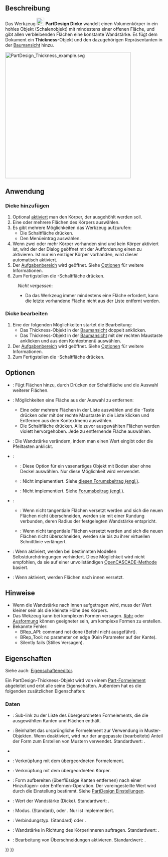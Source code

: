 <languages/>

{{Docnav/de
|[[PartDesign_Draft/de|Formschräge]]
|[[PartDesign_Mirrored/de|Spiegeln]]
|[[PartDesign_Workbench/de|PartDesign]]
|IconL=PartDesign_Draft.svg
|IconR=PartDesign_Mirrored.svg
|IconC=Workbench_PartDesign.svg
}}

{{GuiCommand/de
|Name=PartDesign Thickness
|Name/de=PartDesign Dicke
|MenuLocation=Part Design → Modifikationen → Dicke
|Workbenches=[[PartDesign Workbench/de|PartDesign]]
|Version=0.17
|SeeAlso=[[Part_Thickness/de|Part Dicke]]
}}

<span id="Description"></span>
==Beschreibung==

Das Werkzeug  [[Image:PartDesign_Thickness.svg|24px]] '''PartDesign Dicke''' wandelt einen Volumenkörper in ein hohles Objekt (Schalenobjekt) mit mindestens einer offenen Fläche, und gibt allen verbleibenden Flächen eine konstante Wandstärke. Es fügt dem Dokument ein '''Thickness'''-Objekt und den dazugehörigen Repräsentanten in der [[Tree_view/de|Baumansicht]] hinzu.

[[File:PartDesign_Thickness_example.svg|400px]]
{{Caption|Ausgangsvolumenkörper (A) →  Volumenkörper mit der ausgewählten Fläche, die geöffnet werden soll (B) →  Das resultierende hohle Objekt (C)}}

<span id="Usage"></span>
==Anwendung==

<span id="Add_a_thickness"></span>
=== Dicke hinzufügen ===

# Optional [[PartDesign_Body/de#Aktiver_Status|aktiviert]] man den Körper, der ausgehöhlt werden soll.
# Eine oder mehrere Flächen des Körpers auswählen. 
# Es gibt mehrere Möglichkeiten das Werkzeug aufzurufen:
#* Die Schaltfläche {{Button|[[Image:PartDesign_Thickness.svg|16px]] [[PartDesign_Thickness/de|Dicke]]}} drücken.
#* Den Menüeintrag {{MenuCommand|Part Design → Modifikationen → [[Image:PartDesign_Thickness.svg|16px]] Dicke}} auswählen.
# Wenn zwei oder mehr Körper vorhanden sind und kein Körper aktiviert ist, wird der der Dialog {{MenuCommand|Active Body Required}} geöffnet mit der Aufforderung einen zu aktivieren. Ist nur ein einziger Körper vorhanden, wird dieser automatisch aktiviert.
# Der  [[Task_panel/de|Aufgabenbereich]] {{MenuCommand|Parameter der Wandstärke}} wird geöffnet. Siehe [[#Optionen|Optionen]] für weitere Informationen.
# Zum Fertigstellen die {{Button|OK}}-Schaltfläche drücken.


:''Nicht vergessen'':
:* Da das Werkzeug immer mindestens eine Fläche erfordert, kann die letzte vorhandene Fläche nicht aus der Liste entfernt werden.

<span id="Edit_a_thickness"></span>
=== Dicke bearbeiten ===

# Eine der folgenden Möglichkeiten startet die Bearbeitung:
#* Das Thickness-Objekt in der [[Tree_view/de|Baumansicht]] doppelt anklicken.
#* Das Thickness-Objekt in der [[Tree_view/de|Baumansicht]] mit der rechten Maustaste anklicken und {{MenuCommand|Thickness bearbeiten}} aus dem Kontextmenü auswählen.
# Der [[Task_panel/de|Aufgabenbereich]] {{MenuCommand|Parameter der Wandstärke}} wird geöffnet. Siehe [[#Optionen|Optionen]] für weitere Informationen.
# Zum Fertigstellen die {{Button|OK}}-Schaltfläche drücken.

<span id="Options"></span>
==Optionen==

* {{MenuCommand|Fläche hinzufügen}}: Fügt Flächen hinzu, durch Drücken der Schaltfläche {{Button|Fläche hinzufügen}} und die Auswahl weiterer Flächen. 
* {{MenuCommand|Fläche entfernen}}: Möglichkeiten eine Fläche aus der Auswahl zu entfernen:
** Eine oder mehrere Flächen in der Liste auswählen und die {{KEY|Del}}-Taste drücken oder mit der rechte Maustaste in die Liste klicken und Entfernen aus dem Kontextmenü auswählen.
** Die Schaltfläche {{Button|Fläche entfernen}} drücken. Alle zuvor ausgewählten Flächen werden violett hervorgehoben. Jede zu entfernende Fläche auswählen.
* {{MenuCommand|Dicke}}: Die Wandstärke verändern, indem man einen Wert eingibt oder die Pfeiltasten anklickt.
* {{MenuCommand|Modus}}:
** {{MenuCommand|Oberfläche}}:  Diese Option für ein vasenartiges Objekt mit Boden aber ohne Deckel auswählen. Nur diese Möglichkeit wird verwendet.
** {{MenuCommand|Rohr}}: Nicht implementiert. Siehe [https://forum.freecadweb.org/viewtopic.php?p=484495#p484495 diesen Forumsbeitrag (engl.)].
** {{MenuCommand|Recto Verso}}: Nicht implementiert. Siehe  [https://forum.freecadweb.org/viewtopic.php?p=484495#p484495diesen Forumsbeitrag (engl.)].
* {{MenuCommand|Verbindungstyp}}:
** {{MenuCommand|Kreisbogen}}: Wenn nicht tangentiale Flächen versetzt werden und sich die neuen Flächen nicht überschneiden, werden sie mit einer Rundung verbunden, deren Radius der festgelegten Wandstärke entspricht.
** {{MenuCommand|Schnitt}}: Wenn nicht tangentiale Flächen versetzt werden und sich die neuen Flächen nicht überschneiden, werden sie bis zu ihrer virtuellen Schnittlinie verlängert.
* {{MenuCommand|Schnitt}}: Wenn aktiviert, werden bei bestimmten Modellen Selbstdurchdringungen verhindert. Diese Möglichkeit wird nicht empfohlen, da sie auf einer unvollständigen [https://dev.opencascade.org/doc/refman/html/class_b_rep_offset_a_p_i___make_thick_solid.html#af78f35025a31e2ce8bd96c82fb33a981 OpenCASCADE-Methode] basiert.
* {{MenuCommand|Dicke nach innen auftragen}}: Wenn aktiviert, werden Flächen nach innen versetzt.

<span id="Notes"></span>
==Hinweise==

* Wenn die Wandstärke nach innen aufgetragen wird, muss der Wert kleiner sein als die kleinste Höhe des Körpers.
* Das Wekzeug kann bei komplexen Formen versagen. [[PartDesign_AdditivePipe/de|Rohr]] oder [[PartDesign_AdditiveLoft|Ausformung]] können geeigneter sein, um komplexe Formen zu erstellen.
* Bekannte Fehler:
** BRep_API: command not done (Befehl nicht ausgeführt).
** BRep_Tool: no parameter on edge (Kein Parameter auf der Kante).
** Silently fails (Stilles Versagen).

<span id="Properties"></span>
==Eigenschaften==

Siehe auch: [[Property_editor/de|Eigenschafteneditor]].

Ein PartDesign-Thickness-Objekt wird von einem [[Part_Feature/de|Part-Formelement]] abgeleitet und erbt alle seine Eigenschaften. Außerdem hat es die folgenden zusätzlichen Eigenschaften:

<span id="Data"></span>
===Daten===

{{Properties_Title/de|Basis}}

* {{PropertyData|Base|LinkSub}}: Sub-link zu der Liste des übergeordneten Formelements, die die ausgewählten Kanten und Flächen enthält.
* {{PropertyData|Support Transform|Bool}}: Beinhaltet das ursprüngliche Formelement zur Verwendung in Muster-Objekten. Wenn deaktiviert, wird nur der angepasste (bearbeitete) Anteil der Form zum Erstellen von Mustern verwendet. Standardwert: {{FALSE}}.
* {{PropertyData|Add Sub Shape|PartShape|hidden}}
* {{PropertyData|Base Feature|Link|hidden}}: Verknüpfung mit dem übergeordneten Formelement.
* {{PropertyData|_ Body|LinkHidden|hidden}}: Verknüpfung mit dem übergeordneten Körper.

{{Properties_Title/de|Part Design}}

* {{PropertyData/de|Refine|Bool}}: Form aufbereiten (überflüssige Kanten entfernen) nach einer Hinzufügen- oder Entfernen-Operation. Der voreingestellte Wert wird durch die Einstellung {{MenuCommand|Modell nach skizzenbasierter Operation automatisch aufbereiten}} bestimmt. Siehe [[PartDesign_Preferences/de#Allgemein|PartDesign Einstellungen]].

{{Properties_Title/de|Thickness}}

* {{PropertyData|Value|Length}}: Wert der Wandstärke (Dicke). Standardwert: {{value|1 mm}}.
* {{PropertyData|Mode|Enumeration}}: Modus. {{value|Skin}} (Standard), {{value|Pipe}} oder {{Value|Recto verso}}. Nur {{value|Skin}} ist implementiert.
* {{PropertyData|Join|Enumeration}}: Verbindungstyp. {{value|Arc}} (Standard) oder {{Value|Intersection}}.
* {{PropertyData|Reversed|Bool}}: Wandstärke in Richtung des Körperinneren auftragen. Standardwert: {{FALSE}}.
* {{PropertyData|Intersection|Bool}}: Bearbeitung von Überschneidungen aktivieren. Standardwert: {{FALSE}}.


{{Docnav/de
|[[PartDesign_Draft/de|Formschräge]]
|[[PartDesign_Mirrored/de|Spiegeln]]
|[[PartDesign_Workbench/de|PartDesign]]
|IconL=PartDesign_Draft.svg
|IconR=PartDesign_Mirrored.svg
|IconC=Workbench_PartDesign.svg
}}

{{PartDesign Tools navi{{#translation:}}}}
{{Userdocnavi{{#translation:}}}}
